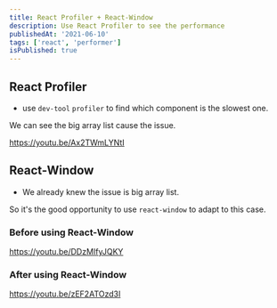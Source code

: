 ```yaml
---
title: React Profiler + React-Window
description: Use React Profiler to see the performance
publishedAt: '2021-06-10'
tags: ['react', 'performer']
isPublished: true
---
```


## React Profiler

- use `dev-tool` `profiler` to find which component is the slowest one.

We can see the big array list cause the issue.

https://youtu.be/Ax2TWmLYNtI

## React-Window

- We already knew the issue is big array list.

So it's the good opportunity to use `react-window` to adapt to this case.

### Before using React-Window

https://youtu.be/DDzMIfyJQKY

### After using React-Window

https://youtu.be/zEF2ATOzd3I

